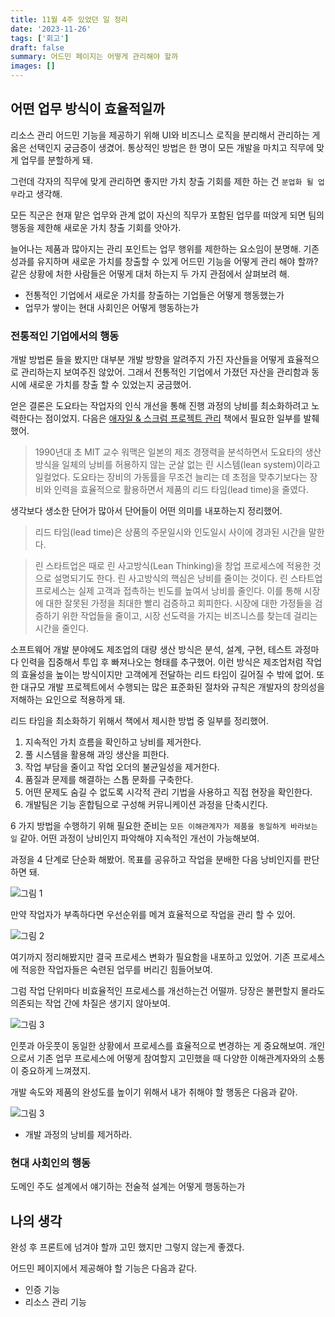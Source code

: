 ```yaml
---
title: 11월 4주 있었던 일 정리
date: '2023-11-26'
tags: ['회고']
draft: false
summary: 어드민 페이지는 어떻게 관리해야 할까
images: []
---
```


## 어떤 업무 방식이 효율적일까

리소스 관리 어드민 기능을 제공하기 위해 UI와 비즈니스 로직을 분리해서 관리하는 게 옳은 선택인지 궁금증이 생겼어.
통상적인 방법은 한 명이 모든 개발을 마치고 직무에 맞게 업무를 분할하게 돼.

그런데 각자의 직무에 맞게 관리하면 좋지만 가치 창출 기회를 제한 하는 건 `분업화 될 업무`라고 생각해.

모든 직군은 현재 맡은 업무와 관계 없이 자신의 직무가 포함된 업무를 떠앉게 되면 팀의 행동을 제한해 새로운 가치 창출 기회를 앗아가.

늘어나는 제품과 많아지는 관리 포인트는 업무 행위를 제한하는 요소임이 분명해.
기존 성과를 유지하며 새로운 가치를 창출할 수 있게 어드민 기능을 어떻게 관리 해야 할까?
같은 상황에 처한 사람들은 어떻게 대처 하는지 두 가지 관점에서 살펴보려 해.

- 전통적인 기업에서 새로운 가치를 창출하는 기업들은 어떻게 행동했는가
- 업무가 쌓이는 현대 사회인은 어떻게 행동하는가

### 전통적인 기업에서의 행동

개발 방법론 들을 봤지만 대부분 개발 방향을 알려주지 가진 자산들을 어떻게 효율적으로 관리하는지 보여주진 않았어.
그래서 전통적인 기업에서 가졌던 자산을 관리함과 동시에 새로운 가치를 창출 할 수 있었는지 궁금했어.

얻은 결론은 도요타는 작업자의 인식 개선을 통해 진행 과정의 낭비를 최소화하려고 노력한다는 점이었지.
다음은 [애자일 & 스크럼 프로젝트 관리](https://m.yes24.com/Goods/Detail/26879914) 책에서 필요한 일부를 발췌했어.

> 1990년대 초 MIT 교수 워맥은 일본의 제조 경쟁력을 분석하면서
> 도요타의 생산 방식을 일체의 낭비를 허용하지 않는 군살 없는 린 시스템(lean system)이라고 일컬었다.
> 도요타는 장비의 가동률을 무조건 늘리는 데 초점을 맞추기보다는 장비와 인력을 효율적으로 활용하면서 제품의 리드 타임(lead time)을 줄였다.

생각보다 생소한 단어가 많아서 단어들이 어떤 의미를 내포하는지 정리했어.

> 리드 타임(lead time)은 상품의 주문일시와 인도일시 사이에 경과된 시간을 말한다.

> 린 스타트업은 때로 린 사고방식(Lean Thinking)을 창업 프로세스에 적용한 것으로 설명되기도 한다.
> 린 사고방식의 핵심은 낭비를 줄이는 것이다.
> 린 스타트업 프로세스는 실제 고객과 접촉하는 빈도를 높여서 낭비를 줄인다.
> 이를 통해 시장에 대한 잘못된 가정을 최대한 빨리 검증하고 회피한다.
> 시장에 대한 가정들을 검증하기 위한 작업들을 줄이고, 시장 선도력을 가지는 비즈니스를 찾는데 걸리는 시간을 줄인다.

소프트웨어 개발 분야에도 제조업의 대량 생산 방식은 분석, 설계, 구현, 테스트 과정마다 인력을 집중해서 투입 후 빠져나오는 형태를 추구했어.
이런 방식은 제조업처럼 작업의 효율성을 높이는 방식이지만 고객에게 전달하는 리드 타임이 길어질 수 밖에 없어.
또한 대규모 개발 프로젝트에서 수행되는 많은 표준화된 절차와 규칙은 개발자의 창의성을 저해하는 요인으로 적용하게 돼.

리드 타임을 최소화하기 위해서 책에서 제시한 방법 중 일부를 정리했어.

1. 지속적인 가치 흐름을 확인하고 낭비를 제거한다.
2. 풀 시스템을 활용해 과잉 생산을 피한다.
3. 작업 부담을 줄이고 작업 오더의 불균일성을 제거한다.
4. 품질과 문제를 해결하는 스톱 문화를 구축한다.
5. 어떤 문제도 숨길 수 없도록 시각적 관리 기법을 사용하고 직접 현장을 확인한다.
6. 개발팀은 기능 혼합팀으로 구성해 커뮤니케이션 과정을 단축시킨다.

6 가지 방법을 수행하기 위해 필요한 준비는 `모든 이해관계자가 제품을 동일하게 바라보는 일` 같아.
어떤 과정이 낭비인지 파악해야 지속적인 개선이 가능해보여.

과정을 4 단계로 단순화 해봤어. 목표를 공유하고 작업을 분배한 다음 낭비인지를 판단하면 돼.

![그림 1](/static/images/reminiscence/11m4w/1.png)

만약 작업자가 부족하다면 우선순위를 메겨 효율적으로 작업을 관리 할 수 있어.

![그림 2](/static/images/reminiscence/11m4w/2.png)

여기까지 정리해봤지만 결국 프로세스 변화가 필요함을 내포하고 있었어.
기존 프로세스에 적응한 작업자들은 숙련된 업무를 버리긴 힘들어보여.

그럼 작업 단위마다 비효율적인 프로세스를 개선하는건 어떨까.
당장은 불편할지 몰라도 의존되는 작업 간에 차질은 생기지 않아보여.

![그림 3](/static/images/reminiscence/11m4w/3.png)

인풋과 아웃풋이 동일한 상황에서 프로세스를 효율적으로 변경하는 게 중요해보여.
개인으로서 기존 업무 프로세스에 어떻게 참여할지 고민했을 때 다양한 이해관계자와의 소통이 중요하게 느껴졌지.

개발 속도와 제품의 완성도를 높이기 위해서 내가 취해야 할 행동은 다음과 같아.

![그림 3](/static/images/reminiscence/11m4w/4.png)



- 개발 과정의 낭비를 제거하라.


### 현대 사회인의 행동

도메인 주도 설계에서 얘기하는 전술적 설계는 어떻게 행동하는가

## 나의 생각

완성 후 프론트에 넘겨야 할까 고민 했지만 그렇지 않는게 좋겠다.

어드민 페이지에서 제공해야 할 기능은 다음과 같다.

- 인증 기능
- 리소스 관리 기능


